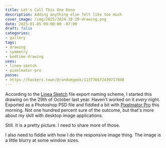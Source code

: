 ```yaml
---
title: Let's Call This One Done
description: Adding anything else felt like too much
cover_image: /img/2025/2024-10-29-drawing.png
date: 2025-01-05 09:00:00 -07:00
draft: false
categories:
- gallery
tags:
- drawing
- symmetry
- bedtime-drawing
uses:
- linea-sketch
- pixelmator-pro
posse:
- https://hackers.town/@randomgeek/113776672439717848
---
```

According to the [Linea Sketch][linea] file export naming scheme, I started this drawing on the 29th of October last year.
Haven't worked on it *every* night.
Exported as a Photoshop PSD file and fiddled a bit with [Pixelmator Pro][pixelmator] this morning.
Not one hundred percent sure of the outcome, but that's more about my skill with desktop image applications.

Still.
It is a pretty picture.
I need to share more of those.

I also need to fiddle with how I do the responsive image thing.
The image is a little blurry at some window sizes.

[linea]: https://linea-app.com
[pixelmator]: https://www.pixelmator.com/pro/
